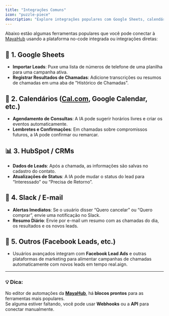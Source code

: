 ```yaml
---
title: "Integrações Comuns"
icon: "puzzle-piece"
description: "Explore integrações populares com Google Sheets, calendários, CRMs e ferramentas de notificação"
---
```


Abaixo estão algumas ferramentas populares que você pode conectar à [MayaHub](http://mayahub.ai) usando a plataforma no-code integrada ou integrações diretas:

## 🔌 1. Google Sheets

- **Importar Leads**: Puxe uma lista de números de telefone de uma planilha para uma campanha ativa.
- **Registrar Resultados de Chamadas**: Adicione transcrições ou resumos de chamadas em uma aba de "Histórico de Chamadas".

## 📆 2. Calendários ([Cal.com](http://Cal.com), Google Calendar, etc.)

- **Agendamento de Consultas**: A IA pode sugerir horários livres e criar os eventos automaticamente.
- **Lembretes e Confirmações**: Em chamadas sobre compromissos futuros, a IA pode confirmar ou remarcar.

## 📊 3. HubSpot / CRMs

- **Dados de Leads**: Após a chamada, as informações são salvas no cadastro do contato.
- **Atualizações de Status**: A IA pode mudar o status do lead para “Interessado” ou “Precisa de Retorno”.

## 🔔 4. Slack / E-mail

- **Alertas Imediatos**: Se o usuário disser “Quero cancelar” ou “Quero comprar”, envie uma notificação no Slack.
- **Resumo Diário**: Envie por e-mail um resumo com as chamadas do dia, os resultados e os novos leads.

## 📣 5. Outros (Facebook Leads, etc.)

- Usuários avançados integram com **Facebook Lead Ads** e outras plataformas de marketing para alimentar campanhas de chamadas automaticamente com novos leads em tempo real.aign.

---

### 💡 **Dica:**

No editor de automações da [**MayaHub**](http://mayahub.ai), há **blocos prontos** para as ferramentas mais populares.\
Se alguma estiver faltando, você pode usar **Webhooks** ou a **API** para conectar manualmente.